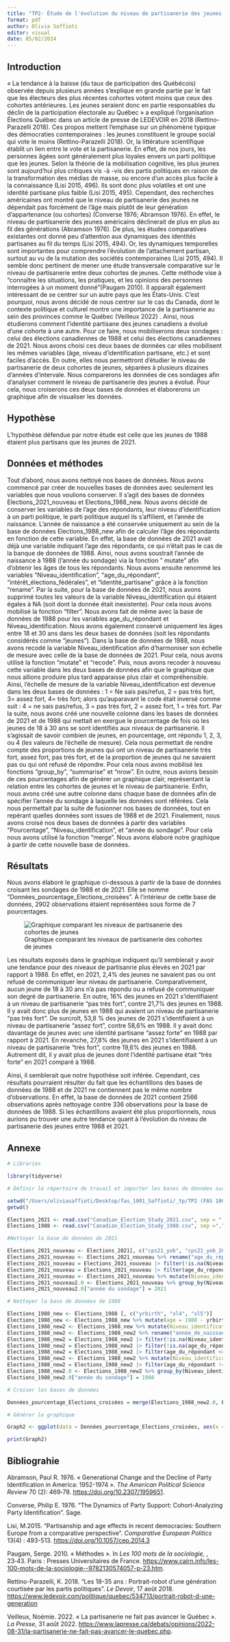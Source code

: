 ```yaml
---
title: "TP2- Étude de l'évolution du niveau de partisanerie des jeunes entre la cohorte de 1988 et de 2021 (Option 2)"
format: pdf
author: Olivia Saffioti
editor: visual
date: 05/02/2024
---
```


## Introduction

« La tendance à la baisse (du taux de participation des Québécois) observée depuis plusieurs années s'explique en grande partie par le fait que les électeurs des plus récentes cohortes votent moins que ceux des cohortes antérieures. Les jeunes seraient donc en partie responsables du déclin de la participation électorale au Québec » a expliqué l'organisation Élections Québec dans un article de presse de LEDEVOIR en 2018 (Rettino-Parazelli 2018). Ces propos mettent l'emphase sur un phénomène typique des démocraties contemporaines : les jeunes constituent le groupe social qui vote le moins (Rettino-Parazelli 2018). Or, la littérature scientifique établit un lien entre le vote et la partisanerie. En effet, de nos jours, les personnes âgées sont généralement plus loyales envers un parti politique que les jeunes. Selon la théorie de la mobilisation cognitive, les plus jeunes sont aujourd'hui plus critiques vis -à -vis des partis politiques en raison de la transformation des médias de masse, ou encore d'un accès plus facile à la connaissance (Lisi 2015, 496). Ils sont donc plus volatiles et ont une identité partisane plus faible (Lisi 2015, 495). Cependant, des recherches américaines ont montré que le niveau de partisanerie des jeunes ne dépendait pas forcément de l'âge mais plutôt de leur génération d'appartenance (ou cohortes) (Converse 1976; Abramson 1976). En effet, le niveau de partisanerie des jeunes américains déclinerait de plus en plus au fil des générations (Abramson 1976). De plus, les études comparatives existantes ont donné peu d'attention aux dynamiques des identités partisanes au fil du temps (Lisi 2015, 494). Or, les dynamiques temporelles sont importantes pour comprendre l'évolution de l'attachement partisan, surtout au vu de la mutation des sociétés contemporaines (Lisi 2015, 494). Il semble donc pertinent de mener une étude transversale comparative sur le niveau de partisanerie entre deux cohortes de jeunes. Cette méthode vise à "connaître les situations, les pratiques, et les opinions des personnes interrogées à un moment donné"(Paugam 2010). Il apparaît également intéressant de se centrer sur un autre pays que les États-Unis. C'est pourquoi, nous avons décidé de nous centrer sur le cas du Canada, dont le contexte politique et culturel montre une importance de la partisanerie au sein des provinces comme le Québec (Veilleux 2022) . Ainsi, nous étudierons comment l'identité partisane des jeunes canadiens a évolué d'une cohorte à une autre. Pour ce faire, nous mobiliserons deux sondages : celui des élections canadiennes de 1988 et celui des élections canadiennes de 2021. Nous avons choisi ces deux bases de données car elles mobilisent les mêmes variables (âge, niveau d'identification partisane, etc.) et sont faciles d'accès. En outre, elles nous permettront d'étudier le niveau de partisanerie de deux cohortes de jeunes, séparées à plusieurs dizaines d'années d'intervale. Nous comparerons les données de ces sondages afin d'analyser comment le niveau de partisanerie des jeunes a évolué. Pour cela, nous croiserons ces deux bases de données et élaborerons un graphique afin de visualiser les données.

## Hypothèse

L'hypothèse défendue par notre étude est celle que les jeunes de 1988 étaient plus partisans que les jeunes de 2021.

## Données et méthodes

Tout d'abord, nous avons nettoyé nos bases de données. Nous avons commencé par créer de nouvelles bases de données avec seulement les variables que nous voulions conserver. Il s'agit des bases de données Elections_2021_nouveau et Elections_1988_new. Nous avons décidé de conserver les variables de l'age des répondants, leur niveau d'identification à un parti politique, le parti politique auquel ils s'affilient, et l'année de naissance. L'année de naissance a été conservée uniquement au sein de la base de données Elections_1988_new afin de calculer l'âge des répondants en fonction de cette variable. En effet, la base de données de 2021 avait déjà une variable indiquant l'age des répondants, ce qui n'était pas le cas de la banque de données de 1988. Ainsi, nous avons soustrait l'année de naissance à 1988 (l'année du sondage) via la fonction " mutate" afin d'obtenir les âges de tous les répondants. Nous avons ensuite renommé les variables "Niveau_identification", "age_du_répondant", "intérêt_élections_fédérales", et "Identité_partisane" grâce à la fonction "rename". Par la suite, pour la base de données de 2021, nous avons supprimé toutes les valeurs de la variable Niveau_identification qui étaient égales à NA (soit dont la donnée était inexistente). Pour cela nous avons mobilisé la fonction "filter". Nous avons fait de même avec la base de données de 1988 pour les variables age_du_répondant et Niveau_identification. Nous avons également conservé uniquement les âges entre 18 et 30 ans dans les deux bases de données (soit les répondants considérés comme "jeunes"). Dans la base de données de 1988, nous avons recodé la variable Niveau_identification afin d'harmoniser son échelle de mesure avec celle de la base de données de 2021. Pour cela, nous avons utilisé la fonction "mutate" et "recode". Puis, nous avons recoder à nouveau cette variable dans les deux bases de données afin que le graphique que nous allions produire plus tard apparaisse plus clair et compréhensible. Ainsi, l'échelle de mesure de la variable Niveau_identification est devenue dans les deux bases de données : 1 = Ne sais pas/refus, 2 = pas très fort, 3= assez fort, 4= très fort; alors qu'auparavant le code était inversé comme suit : 4 = ne sais pas/refus, 3 = pas très fort, 2 = assez fort, 1 = très fort. Par la suite, nous avons créé une nouvelle colonne dans les bases de données de 2021 et de 1988 qui mettait en exergue le pourcentage de fois où les jeunes de 18 à 30 ans se sont identifiés aux niveaux de partisanerie. Il s'agissait de savoir combien de jeunes, en pourcentage, ont répondu 1, 2, 3, ou 4 (les valeurs de l'échelle de mesure). Cela nous permettait de rendre compte des proportions de jeunes qui ont un niveau de partisanerie très fort, assez fort, pas très fort, et de la proportion de jeunes qui ne savaient pas ou qui ont refusé de répondre. Pour cela nous avons mobilisé les fonctions "group_by", "summarise" et "nrow". En outre, nous avions besoin de ces pourcentages afin de générer un graphique clair, représentant la relation entre les cohortes de jeunes et le niveau de partisanerie. Enfin, nous avons créé une autre colonne dans chaque base de données afin de spécifier l'année du sondage à laquelle les données sont référées. Cela nous permettait par la suite de fusionner nos bases de données, tout en repérant quelles données sont issues de 1988 et de 2021. Finalement, nous avons croisé nos deux bases de données à partir des variables "Pourcentage", "Niveau_identification", et "année du sondage". Pour cela nous avons utilisé la fonction "merge". Nous avons élaboré notre graphique à partir de cette nouvelle base de données.

## Résultats

Nous avons élaboré le graphique ci-dessous à partir de la base de données croisant les sondages de 1988 et de 2021. Elle se nomme "Données_pourcentage_Elections_croisées". À l'intérieur de cette base de données, 2902 observations étaient représentées sous forme de 7 pourcentages.

![Graphique comparant les niveaux de partisanerie des cohortes de jeunes](/Users/oliviasaffioti/Desktop/Graph2bis.png)

Les résultats exposés dans le graphique indiquent qu'il semblerait y avoir une tendance pour des niveaux de partisanrie plus élevés en 2021 par rapport à 1988. En effet, en 2021, 2,4% des jeunes ne savaient pas ou ont refusé de communiquer leur niveau de partisanerie. Comparativement, aucun jeune de 18 à 30 ans n'a pas répondu ou a refusé de communiquer son degré de partisanerie. En outre, 16% des jeunes en 2021 s'identifiaient à un niveau de partisanerie "pas très fort", contre 21,7% des jeunes en 1988. Il y avait donc plus de jeunes en 1988 qui avaient un niveau de partisanerie "pas très fort". De surcroît, 53,8 % des jeunes de 2021 s'identifiaient à un niveau de partisanerie "assez fort", contre 58,6% en 1988. Il y avait donc davantage de jeunes avec une identité partisane "assez forte" en 1988 par rapport à 2021. En revanche, 27,8% des jeunes en 2021 s'identifiaient à un niveau de partisanerie "très fort", contre 19,6% des jeunes en 1988. Autrement dit, il y avait plus de jeunes dont l'identité partisane était "très forte" en 2021 comparé à 1988.

Ainsi, il semblerait que notre hypothèse soit inférée. Cependant, ces résultats pourraient résulter du fait que les échantillons des bases de données de 1988 et de 2021 ne contiennent pas le même nombre d'observations. En effet, la base de données de 2021 contient 2566 observations après nettoyage contre 336 observations pour la base de données de 1988. Si les échantillons avaient été plus proportionnels, nous aurions pu trouver une autre tendance quant à l'évolution du niveau de partisanerie des jeunes entre 1988 et 2021.

## Annexe

```r

# Libraries

library(tidyverse)

# Définir le répertoire de travail et importer les bases de données sur Rstudio

setwd("/Users/oliviasaffioti/Desktop/fas_1001_Saffioti/_tp/TP2 (FAS 1001)")
getwd()

Elections_2021 <- read.csv("Canadian_Election_Study_2021.csv", sep = ",")
Elections_1988 <- read.csv("Canadian_Election_Study_1988.csv", sep =",")

#Nettoyer la base de données de 2021

Elections_2021_nouveau <- Elections_2021[, c("cps21_yob", "cps21_yob_2003_age", "cps21_age", "cps21_interest_gen_1", "cps21_interest_elxn_1", "cps21_fed_id", "cps21_fed_id_str")]
Elections_2021_nouveau <- Elections_2021_nouveau %>% rename("age_du_répondant" = "cps21_age", "Niveau_identification" = "cps21_fed_id_str", "Identité_partisane" = "cps21_fed_id")
Elections_2021_nouveau = Elections_2021_nouveau |> filter(!is.na(Niveau_identification))
Elections_2021_nouveau = Elections_2021_nouveau |> filter(age_du_répondant <= 30)
Elections_2021_nouveau <- Elections_2021_nouveau %>% mutate(Niveau_identification = recode(Niveau_identification, "1" = "4", "2" = "3", "3" = "2", "4" = "1"))
Elections_2021_nouveau2.0 <- Elections_2021_nouveau %>% group_by(Niveau_identification) %>% summarise(Pourcentage = n() / nrow(Elections_2021_nouveau) * 100)
Elections_2021_nouveau2.0["année du sondage"] = 2021

# Nettoyer la base de données de 1988

Elections_1988_new <- Elections_1988 [, c("yrbirth", "xl4", "xl5")]
Elections_1988_new <- Elections_1988_new %>% mutate(age = 1988 - yrbirth)
Elections_1988_new2 <- Elections_1988_new %>% mutate(Niveau_identification = recode(xl5, "1" = "1", "3" = "2", "5" = "3", "9" = "4", "8" = "4" ))
Elections_1988_new2 <- Elections_1988_new2 %>% rename("année_de_naissance" ="yrbirth", "age_du_répondant" = "age", "Identité_partisane" = "xl4", "Codage_originel_niveau_identification" = "xl5")
Elections_1988_new2 = Elections_1988_new2 |> filter(!is.na(Niveau_identification))
Elections_1988_new2 = Elections_1988_new2 |> filter(!is.na(age_du_répondant))
Elections_1988_new2 = Elections_1988_new2 |> filter(age_du_répondant <= 30)
Elections_1988_new2 <- Elections_1988_new2 %>% mutate(Niveau_identification = recode(Niveau_identification, "1" = "4", "2" = "3", "3" = "2", "4" = "1"))
Elections_1988_new2 = Elections_1988_new2 |> filter(age_du_répondant != 16)
Elections_1988_new2.0 <- Elections_1988_new2 %>% group_by(Niveau_identification) %>% summarise(Pourcentage = n() / nrow(Elections_1988_new2) * 100)
Elections_1988_new2.0["année du sondage"] = 1988

# Croiser les bases de données

Données_pourcentage_Elections_croisées = merge(Elections_1988_new2.0, Elections_2021_nouveau2.0, by =c("Niveau_identification", "année du sondage", "Pourcentage"), all.x = TRUE, all.y = TRUE)

# Générer le graphique

Graph2 <- ggplot(data = Données_pourcentage_Elections_croisées, aes(x = as.factor(Niveau_identification), y = Pourcentage, fill = as.factor(`année du sondage`))) + geom_bar(stat = "identity", position = "dodge", color = "black") + labs(title = "Comparaison du niveau de partisanerie entre les jeunes de 1988 et de 2021", x = "Niveau de partisanerie", y = "Pourcentage de jeunes de 18-30 ans", fill = "Année du sondage") + scale_fill_manual(values = c("deeppink3", "darkturquoise")) + scale_x_discrete(labels = c("Ne sais pas/refus", "Pas très fort", "Assez fort", "Très fort"))

print(Graph2)


```

## Bibliograhie

Abramson, Paul R. 1976. « Generational Change and the Decline of Party Identification in America: 1952-1974 ». *The American Political Science Review* 70 (2): 469‑78. <https://doi.org/10.2307/1959651>.

Converse, Philip E. 1976. "The Dynamics of Party Support: Cohort-Analyzing Party Identification". Sage.

Lisi, M.2015. "Partisanship and age effects in recent democracies: Southern Europe from a comparative perspective". *Comparative European Politics* 13(4) : 493-513. <https://doi.org/10.1057/cep.2014.3>

Paugam, Serge. 2010. « Méthodes ». In *Les 100 mots de la sociologie,* , 23‑43. Paris : Presses Universitaires de France. <https://www.cairn.info/les-100-mots-de-la-sociologie--9782130574057-p-23.htm>.

Rettino-Parazelli, K. 2018. "Les 18-35 ans : Portrait-robot d'une génération courtisée par les partis politiques". *Le Devoir*, 17 août 2018. <https://www.ledevoir.com/politique/quebec/534713/portrait-robot-d-une-generation>

Veilleux, Noémie. 2022. « La partisanerie ne fait pas avancer le Québec ». *La Presse*, 31 août 2022. <https://www.lapresse.ca/debats/opinions/2022-08-31/la-partisanerie-ne-fait-pas-avancer-le-quebec.php>.

